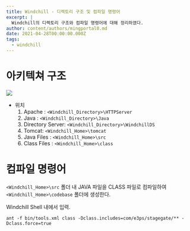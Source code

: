 ```yaml
---
title: Windchill - 디렉토리 구조 및 컴파일 명령어
excerpt: |
  Windchill의 디렉토리 구조와 컴파일 명령어에 대해 정리하였다.
author: content/authors/mingportal0.md
date: 2021-04-28T00:00:00.000Z
tags:
  - windchill
---
```


# 아키텍쳐 구조

![](/uploads/image-20210428171947005.png)

* 위치
  1. Apache : `<Windchill_Directory>\HTTPServer`
  2. Java : `<Windchill_Directory>\Java`
  3. Directory Server: `<Windchill_Directory>\WindchillDS`
  4. Tomcat: `<Windchill_Home>\tomcat`
  5. Java Files : `<Windchill_Home>\src`
  6. Class Files : `<Windchill_Home>\class`

# 컴파일 명령어

`<Windchill_Home>\src` 폴더 내 JAVA 파일을 CLASS 파일로 컴파일하여 `<Windchill_Home>\codebase` 폴더에 생성한다.

Windchill Shell 내에서 입력.

```shell
ant -f bin/tools.xml class -Dclass.includes=com/e3ps/stagegate/** -Dclass.force=true
```
